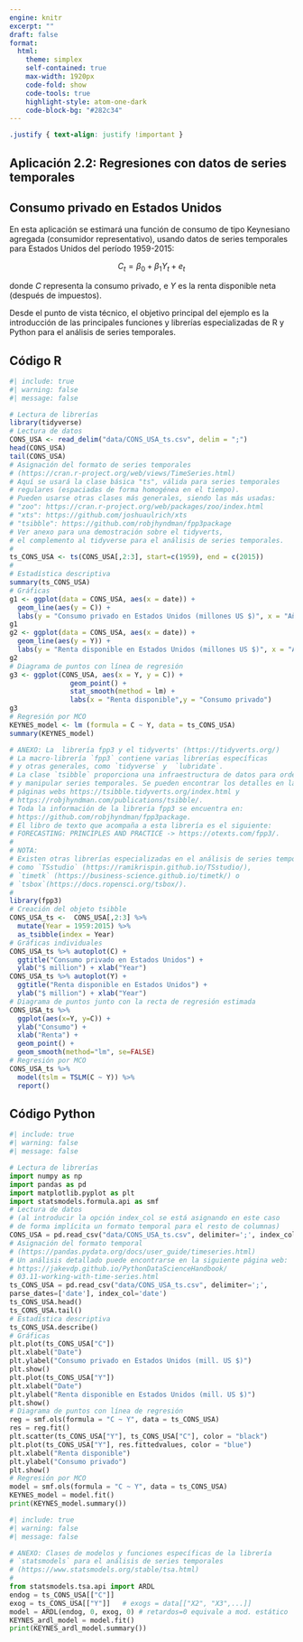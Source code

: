 ```yaml
---
engine: knitr
excerpt: ""
draft: false
format: 
  html:
    theme: simplex
    self-contained: true
    max-width: 1920px
    code-fold: show
    code-tools: true
    highlight-style: atom-one-dark
    code-block-bg: "#282c34"
---
```



```css
.justify { text-align: justify !important }
```

::: justify
# Aplicación 2.2: Regresiones con datos de series temporales  {.unnumbered}

## Consumo privado en Estados Unidos {.unnumbered}

En esta aplicación se estimará una función de consumo de tipo Keynesiano agregada (consumidor representativo), usando datos de series temporales para Estados Unidos del período 1959-2015:

$$C_{t} = \beta_0 + \beta_1  Y_{t} + e_{t}$$

donde $C$ representa la consumo privado, e $Y$ es la renta disponible neta (después de impuestos).

Desde el punto de vista técnico, el objetivo principal del ejemplo es la introducción de las principales funciones y librerías especializadas de R y Python para el análisis de series temporales.
:::

## Código R {.unnumbered}

```r
#| include: true
#| warning: false
#| message: false

# Lectura de librerías
library(tidyverse)
# Lectura de datos
CONS_USA <- read_delim("data/CONS_USA_ts.csv", delim = ";")
head(CONS_USA)
tail(CONS_USA)
# Asignación del formato de series temporales
# (https://cran.r-project.org/web/views/TimeSeries.html)
# Aquí se usará la clase básica "ts", válida para series temporales 
# regulares (espaciadas de forma homogénea en el tiempo).
# Pueden usarse otras clases más generales, siendo las más usadas:
# "zoo": https://cran.r-project.org/web/packages/zoo/index.html 
# "xts": https://github.com/joshuaulrich/xts
# "tsibble": https://github.com/robjhyndman/fpp3package
# Ver anexo para una demostración sobre el tidyverts, 
# el complemento al tidyverse para el análisis de series temporales.
#
ts_CONS_USA <- ts(CONS_USA[,2:3], start=c(1959), end = c(2015))
#
# Estadística descriptiva
summary(ts_CONS_USA)
# Gráficas
g1 <- ggplot(data = CONS_USA, aes(x = date)) +
  geom_line(aes(y = C)) +
  labs(y = "Consumo privado en Estados Unidos (millones US $)", x = "Año")
g1
g2 <- ggplot(data = CONS_USA, aes(x = date)) +
  geom_line(aes(y = Y)) +
  labs(y = "Renta disponible en Estados Unidos (millones US $)", x = "Año")
g2
# Diagrama de puntos con línea de regresión
g3 <- ggplot(CONS_USA, aes(x = Y, y = C)) + 
               geom_point() +  
               stat_smooth(method = lm) +  
               labs(x = "Renta disponible",y = "Consumo privado")
g3
# Regresión por MCO
KEYNES_model <- lm (formula = C ~ Y, data = ts_CONS_USA)
summary(KEYNES_model)
```

```r
# ANEXO: La  librería fpp3 y el tidyverts' (https://tidyverts.org/)
# La macro-librería `fpp3` contiene varias librerías específicas
# y otras generales, como `tidyverse` y  `lubridate`.
# La clase `tsibble` proporciona una infraestructura de datos para ordenar
# y manipular series temporales. Se pueden encontrar los detalles en las
# páginas webs https://tsibble.tidyverts.org/index.html y
# https://robjhyndman.com/publications/tsibble/.
# Toda la información de la librería fpp3 se encuentra en:
# https://github.com/robjhyndman/fpp3package. 
# El libro de texto que acompaña a esta librería es el siguiente:
# FORECASTING: PRINCIPLES AND PRACTICE -> https://otexts.com/fpp3/.
#
# NOTA:
# Existen otras librerías especializadas en el análisis de series temporales, 
# como `TSstudio` (https://ramikrispin.github.io/TSstudio/),
# `timetk` (https://business-science.github.io/timetk/) o 
# `tsbox`(https://docs.ropensci.org/tsbox/).
#
library(fpp3) 
# Creación del objeto tsibble
CONS_USA_ts <-  CONS_USA[,2:3] %>%
  mutate(Year = 1959:2015) %>%
  as_tsibble(index = Year)
# Gráficas individuales
CONS_USA_ts %>% autoplot(C) +
  ggtitle("Consumo privado en Estados Unidos") +
  ylab("$ million") + xlab("Year")
CONS_USA_ts %>% autoplot(Y) +
  ggtitle("Renta disponible en Estados Unidos") +
  ylab("$ million") + xlab("Year")
# Diagrama de puntos junto con la recta de regresión estimada
CONS_USA_ts %>%
  ggplot(aes(x=Y, y=C)) +
  ylab("Consumo") +
  xlab("Renta") +
  geom_point() +
  geom_smooth(method="lm", se=FALSE)
# Regresión por MCO
CONS_USA_ts %>%
  model(tslm = TSLM(C ~ Y)) %>%
  report()
```

## Código Python {.unnumbered}

```python
#| include: true
#| warning: false
#| message: false

# Lectura de librerías
import numpy as np
import pandas as pd
import matplotlib.pyplot as plt
import statsmodels.formula.api as smf
# Lectura de datos 
# (al introducir la opción index_col se está asignando en este caso
# de forma implícita un formato temporal para el resto de columnas)
CONS_USA = pd.read_csv("data/CONS_USA_ts.csv", delimiter=';', index_col=0)
# Asignación del formato temporal 
# (https://pandas.pydata.org/docs/user_guide/timeseries.html)
# Un análisis detallado puede encontrarse en la siguiente página web:
# https://jakevdp.github.io/PythonDataScienceHandbook/
# 03.11-working-with-time-series.html
ts_CONS_USA = pd.read_csv("data/CONS_USA_ts.csv", delimiter=';', 
parse_dates=['date'], index_col='date')
ts_CONS_USA.head()
ts_CONS_USA.tail()
# Estadística descriptiva
ts_CONS_USA.describe()
# Gráficas
plt.plot(ts_CONS_USA["C"])
plt.xlabel("Date")
plt.ylabel("Consumo privado en Estados Unidos (mill. US $)")
plt.show()
plt.plot(ts_CONS_USA["Y"])
plt.xlabel("Date")
plt.ylabel("Renta disponible en Estados Unidos (mill. US $)")
plt.show()
# Diagrama de puntos con línea de regresión
reg = smf.ols(formula = "C ~ Y", data = ts_CONS_USA)
res = reg.fit()
plt.scatter(ts_CONS_USA["Y"], ts_CONS_USA["C"], color = "black")
plt.plot(ts_CONS_USA["Y"], res.fittedvalues, color = "blue")
plt.xlabel("Renta disponible")
plt.ylabel("Consumo privado")
plt.show()
# Regresión por MCO
model = smf.ols(formula = "C ~ Y", data = ts_CONS_USA)
KEYNES_model = model.fit()
print(KEYNES_model.summary())
```

```python
#| include: true
#| warning: false
#| message: false

# ANEXO: Clases de modelos y funciones específicas de la librería
# `statsmodels` para el análisis de series temporales 
# (https://www.statsmodels.org/stable/tsa.html)
#
from statsmodels.tsa.api import ARDL
endog = ts_CONS_USA[["C"]]
exog = ts_CONS_USA[["Y"]]   # exogs = data[["X2", "X3",...]]
model = ARDL(endog, 0, exog, 0) # retardos=0 equivale a mod. estático
KEYNES_ardl_model = model.fit()
print(KEYNES_ardl_model.summary())
```
